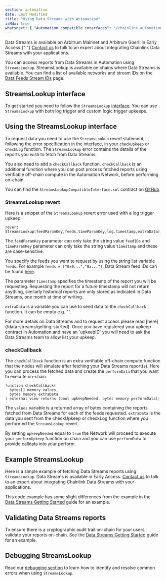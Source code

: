 ```yaml
---
section: automation
date: Last Modified
title: "Using Data Streams with Automation"
isMdx: true
whatsnext: { "Automation compatible interfaces": "/chainlink-automation/automation-interfaces" }
---
```



<Aside type="note" title="Early Access">
  Data Streams is available on Arbitrum Mainnet and Arbitrum Goerli in Early Access.{" "}
  <a href="https://chainlinkcommunity.typeform.com/datastreams?#ref_id=docs">Contact us</a> to talk to an expert about
  integrating Chainlink Data Streams with your applications.
</Aside>

You can access reports from Data Streams in Automation using `StreamsLookup`. StreamsLookup is available on chains where Data Streams is available. You can find a list of available networks and stream IDs on the [Data Feeds Stream IDs](/data-streams/stream-ids) page.

## StreamsLookup interface

To get started you need to follow the `StreamsLookup` [interface](https://github.com/smartcontractkit/chainlink/blob/develop/contracts/src/v0.8/automation/interfaces/StreamsLookupCompatibleInterface.sol). You can use `StreamsLookup` with both log trigger and custom logic trigger upkeeps.

## Using the StreamsLookup interface

To request data you need to use the `StreamsLookup` revert statement, following the error specification in the interface, in your `checkUpkeep` or `checkLog` function. The `StreamsLookup` error contains the details of the reports you wish to fetch from Data Streams.

You also need to add a `checkCallback` function. `checkCallback` is an additional function where you can post process fetched reports using verifiable off-chain compute in the Automation Network, before performing on-chain.

You can find the `StreamsLookupCompatibleInterface.sol` contract on [GitHub](https://github.com/smartcontractkit/chainlink/blob/develop/contracts/src/v0.8/automation/interfaces/StreamsLookupCompatibleInterface.sol).

### StreamsLookup revert

Here is a snippet of the `StreamsLookup` revert error used with a log trigger upkeep:

```solidity
revert StreamsLookup(feedParamKey,feeds,timeParamKey,log.timestamp,extraData);
```

The `feedParamKey` parameter can only take the string value `feedIDs` and `timeParamKey` parameter can only take the string value `timestamp` and these are case-sensitive.

You specify the feeds you want to request by using the string list variable `feeds`. For example `feeds = ["0x0...","0x..."]`. Data Stream feed IDs can be found [here](/data-streams/stream-ids).

The parameter `timestamp` specifies the timestamp of the report you will be requesting. Requesting the report for a future timestamp will not return anything, similarly historical reports are only stored as indicated in Data Streams, one month at time of writing.

`extraData` is a variable you can use to send data to the `checkCallback` function. It can be empty e.g. "".

<Aside type="tip" title="Data Streams">
  For more details on Data Streams and to request access please read [here](/data-streams/getting-started). Once you
  have registered your upkeep contract in Automation and have an `upkeepID` you will need to ask the Data Streams team
  to allow list your upkeep.
</Aside>

### checkCallback

The `checkCallback` function is an extra verifiable off-chain compute function that the nodes will simulate after fetching your Data Streams report(s). Here you can process the fetched data and create the `performData` that you want to execute on-chain.

```solidity
function checkCallback(
  bytes[] memory values,
  bytes memory extraData
) external view returns (bool upkeepNeeded, bytes memory performData);
```

The `values` variable is a returned array of bytes containing the reports fetched from Data Streams for each of the feeds requested. `extraData` is the data you sent from the checkUpkeep or checkLog function where you performed the `StreamsLookup` revert.

By setting `upkeepNeeded` equal to `true` the Network will proceed to execute your `performUpkeep` function on chain and you can use `performData` to provide calldata into your perform.

## Example StreamsLookup

Here is a simple example of fetching Data Streams reports using `StreamsLookup`. Data Streams is available in Early Access. [Contact us](https://chainlinkcommunity.typeform.com/datastreams?#ref_id=docs) to talk to an expert about integrating Chainlink Data Streams with your applications.

This code example has some slight differences from the example in the [Data Streams Getting Started](/data-streams/getting-started) guide for an example.

<CodeSample src="/samples/Automation/StreamsLookupv03Example.sol" />

## Validating Data Streams reports

To ensure there is a cryptographic audit trail on-chain for your users, validate your reports on-chain. See the [Data Streams Getting Started](/data-streams/getting-started) guide for an example.

## Debugging StreamsLookup

Read our [debugging section](/chainlink-automation/debugging-errors) to learn how to identify and resolve common errors when using `StreamsLookup`.
